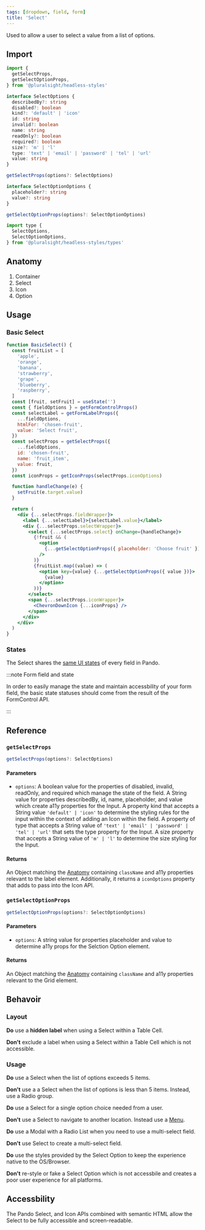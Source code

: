 ```yaml
---
tags: [dropdown, field, form]
title: 'Select'
---
```



<p className="size-xxl">
  Used to allow a user to select a value from a list of options.
</p>

<DocsLinkBar
  github="https://github.com/pluralsight/pando/tree/main/packages/headless-styles/src/components/Select"
  figma="https://www.figma.com/file/ZmH4XsZS5WnKeo28ylM5x1/Pando-UI-kit-(Web)?node-id=1214%3A50560&t=YLA3FBYLefNvfeuf-0"
/>

## Import

```javascript
import {
  getSelectProps,
  getSelectOptionProps,
} from '@pluralsight/headless-styles'
```

```typescript
interface SelectOptions {
  describedBy?: string
  disabled?: boolean
  kind?: 'default' | 'icon'
  id: string
  invalid?: boolean
  name: string
  readOnly?: boolean
  required?: boolean
  size?: 'm' | 'l'
  type: 'text' | 'email' | 'password' | 'tel' | 'url'
  value: string
}

getSelectProps(options?: SelectOptions)
```

```typescript
interface SelectOptionOptions {
  placeholder?: string
  value?: string
}

getSelectOptionProps(options?: SelectOptionOptions)
```

```javascript
import type {
  SelectOptions,
  SelectOptionOptions,
} from '@pluralsight/headless-styles/types'
```

## Anatomy

1. Container
2. Select
3. Icon
4. Option

## Usage

### Basic Select

```jsx live
function BasicSelect() {
  const fruitList = [
    'apple',
    'orange',
    'banana',
    'strawberry',
    'grape',
    'blueberry',
    'raspberry',
  ]
  const [fruit, setFruit] = useState('')
  const { fieldOptions } = getFormControlProps()
  const selectLabel = getFormLabelProps({
    ...fieldOptions,
    htmlFor: 'chosen-fruit',
    value: 'Select fruit',
  })
  const selectProps = getSelectProps({
    ...fieldOptions,
    id: 'chosen-fruit',
    name: 'fruit_item',
    value: fruit,
  })
  const iconProps = getIconProps(selectProps.iconOptions)

  function handleChange(e) {
    setFruit(e.target.value)
  }

  return (
    <div {...selectProps.fieldWrapper}>
      <label {...selectLabel}>{selectLabel.value}</label>
      <div {...selectProps.selectWrapper}>
        <select {...selectProps.select} onChange={handleChange}>
          {!fruit && (
            <option
              {...getSelectOptionProps({ placeholder: 'Choose fruit' })}
            />
          )}
          {fruitList.map((value) => (
            <option key={value} {...getSelectOptionProps({ value })}>
              {value}
            </option>
          ))}
        </select>
        <span {...selectProps.iconWrapper}>
          <ChevronDownIcon {...iconProps} />
        </span>
      </div>
    </div>
  )
}
```

### States

The Select shares the [same UI states](./radio.mdx#states) of every field in Pando.

:::note Form field and state

In order to easily manage the state and maintain accessbility of your form field, the basic state statuses should come from the result of the FormControl API.

:::

## Reference

### `getSelectProps`

```typescript
getSelectProps(options?: SelectOptions)
```

#### Parameters

- `options`: A boolean value for the properties of disabled, invalid, readOnly, and required which manage the state of the field. A String value for properties describedBy, id, name, placeholder, and value which create a11y properties for the Input. A property kind that accepts a String value `'default' | 'icon'` to determine the styling rules for the input within the context of adding an Icon within the field. A property of type that accepts a String value of `'text' | 'email' | 'password' | 'tel' | 'url'` that sets the type property for the Input. A size property that accepts a String value of `'m' | 'l'` to determine the size styling for the Input.

#### Returns

An Object matching the [Anatomy](#anatomy) containing `className` and a11y properties relevant to the label element. Additionally, it returns a `iconOptions` property that adds to pass into the Icon API.

### `getSelectOptionProps`

```typescript
getSelectOptionProps(options?: SelectOptionOptions)
```

#### Parameters

- `options`: A string value for properties placeholder and value to determine a11y props for the Selction Option element.

#### Returns

An Object matching the [Anatomy](#anatomy) containing `className` and a11y properties relevant to the Grid element.

## Behavoir

### Layout

**Do** use a **hidden label** when using a Select within a Table Cell.

**Don't** exclude a label when using a Select within a Table Cell which is not accessible.

### Usage

**Do** use a Select when the list of options exceeds 5 items.

**Don't** use a a Select when the list of options is less than 5 items. Instead, use a Radio group.

**Do** use a Select for a single option choice needed from a user.

**Don't** use a Select to navigate to another location. Instead use a [Menu](./menu.mdx).

**Do** use a Modal with a Radio List when you need to use a multi-select field.

**Don't** use Select to create a multi-select field.

**Do** use the styles provided by the Select Option to keep the experience native to the OS/Browser.

**Don't** re-style or fake a Select Option which is not accessbile and creates a poor user experience for all platforms.

## Accessbility

The Pando Select, and Icon APIs combined with semantic HTML allow the Select to be fully accessible and screen-readable.
